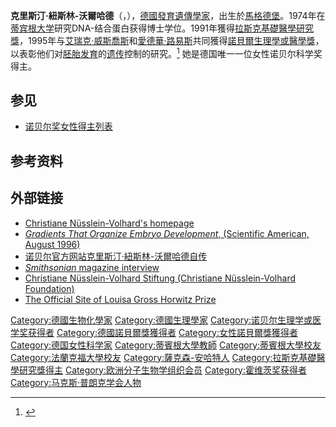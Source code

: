 {{Infobox scientist
|name              = 克里斯汀·紐斯林-沃爾哈德{{Nobel icon|1995年諾貝爾生理學或醫學獎|諾貝爾生理學或醫學獎}}<br>Christiane Nüsslein-Volhard
|image             = Christiane Nüsslein-Volhard mg 4406.jpg
|image_size       = 
|caption           = 
|birth_date        = {{Birth date and age|1942|10|20}}
|birth_place       = [[德国|德国]][[马格德堡|马格德堡]]
|death_date        = 
|death_place       = 
|residence         = 德国
|nationality       = {{DEU}}
|ethnicity         = 
|field             = [[遗传学|遗传学]]，[[胚胎学|胚胎学]]
|work_institutions = [[欧洲分子生物学实验室|欧洲分子生物学实验室]]，<br>马克斯·普朗克发育生物学研究所
|alma_mater        = [[蒂宾根大学|蒂宾根大学]]
|doctoral_advisor  = Heinz Schaller
|doctoral_students = 
|known_for         = 
|author_abbrev_bot = 
|author_abbrev_zoo = 
|prizes            =   [[诺贝尔生理学或医学奖|诺贝尔生理学或医学奖]]（1995年）<br/>[[拉斯克基礎醫學研究獎|拉斯克基礎醫學研究獎]]（1991年）<br/>[[戈特弗里德·威廉·莱布尼茨奖|戈特弗里德·威廉·莱布尼茨奖]]（1986年）
|religion          = 
|footnotes         = 
}}
'''克里斯汀·紐斯林-沃爾哈德'''（{{lang-de|'''Christiane Nüsslein-Volhard'''}}，{{bd|1942年|10月20日|catIdx=V}}），[[德國|德國]][[發育生物學|發育]][[遺傳學|遺傳學家]]，出生於[[馬格德堡|馬格德堡]]。1974年在[[蒂宾根大学|蒂宾根大学]]研究DNA-结合蛋白获得博士学位。1991年獲得[[拉斯克基礎醫學研究獎|拉斯克基礎醫學研究獎]]，1995年与[[艾瑞克·威斯喬斯|艾瑞克·威斯喬斯]]和[[愛德華·路易斯|愛德華·路易斯]]共同獲得[[諾貝爾生理學或醫學獎|諾貝爾生理學或醫學獎]]，以表彰他们对[[胚胎|胚胎]][[发育生物学|发育]]的[[遗传学|遗传]]控制的研究。<ref>{{cite web |url=http://www.nobelprize.org/nobel_prizes/medicine/laureates/1995/ |title=The Nobel Prize in Physiology or Medicine 1995 |accessdate=2013-07-23 |archive-date=2012-10-15 |archive-url=https://www.webcitation.org/6BQdToIdR?url=http://www.nobelprize.org/nobel_prizes/medicine/laureates/1995/ |dead-url=no }}</ref>
她是德国唯一一位女性诺贝尔科学奖得主。

==参见==
* [[诺贝尔奖女性得主列表|诺贝尔奖女性得主列表]]

==参考资料==
{{Reflist}}

==外部链接==
{{Commons|Christiane Nüsslein-Volhard}}
* [https://web.archive.org/web/20120206024134/http://www.eb.tuebingen.mpg.de/departments/3-genetics/christiane-nusslein-volhard/?searchterm=nusslein-volhard Christiane Nüsslein-Volhard's homepage]
* [https://web.archive.org/web/20120206024553/http://www.eb.tuebingen.mpg.de/departments/3-genetics/christiane-nusslein-volhard/gradients-that-organize-embryo-development ''Gradients That Organize Embryo Development'', (Scientific American, August 1996)]
* [http://nobelprize.org/medicine/laureates/1995/nusslein-volhard-lecture.html 诺贝尔官方网站克里斯汀·紐斯林-沃爾哈德自传] {{Wayback|url=http://nobelprize.org/medicine/laureates/1995/nusslein-volhard-lecture.html |date=20060425173833 }}
* [http://www.smithsonianmag.com/issues/2006/june/cnv.php?page=1 ''Smithsonian'' magazine interview] {{Wayback|url=http://www.smithsonianmag.com/issues/2006/june/cnv.php?page=1 |date=20061129035340 }}
* [http://www.cnv-stiftung.de/ Christiane Nüsslein-Volhard Stiftung (Christiane Nüsslein-Volhard Foundation)] {{Wayback|url=http://www.cnv-stiftung.de/ |date=20170801210044 }}
* [http://www.cumc.columbia.edu/horwitz/ The Official Site of Louisa Gross Horwitz Prize]{{Wayback|url=http://www.cumc.columbia.edu/horwitz/ |date=20080306063925 }}

{{諾貝爾生理學或醫學獎獲得者 (1976年-2000年)}}
{{阿尔伯特·拉斯克基础医学研究奖获得者}}
{{Authority control}}

{{DEFAULTSORT:Nüsslein-Volhard, Christiane}}

[[Category:德國生物化學家|Category:德國生物化學家]]
[[Category:德國生理學家|Category:德國生理學家]]
[[Category:诺贝尔生理学或医学奖获得者|Category:诺贝尔生理学或医学奖获得者]]
[[Category:德國諾貝爾獎獲得者|Category:德國諾貝爾獎獲得者]]
[[Category:女性諾貝爾獎獲得者|Category:女性諾貝爾獎獲得者]]
[[Category:德国女性科学家|Category:德国女性科学家]]
[[Category:蒂賓根大學教師|Category:蒂賓根大學教師]]
[[Category:蒂賓根大學校友|Category:蒂賓根大學校友]]
[[Category:法蘭克福大學校友|Category:法蘭克福大學校友]]
[[Category:薩克森-安哈特人|Category:薩克森-安哈特人]]
[[Category:拉斯克基礎醫學研究獎得主|Category:拉斯克基礎醫學研究獎得主]]
[[Category:欧洲分子生物学组织会员|Category:欧洲分子生物学组织会员]]
[[Category:霍维茨奖获得者|Category:霍维茨奖获得者]]
[[Category:马克斯·普朗克学会人物|Category:马克斯·普朗克学会人物]]